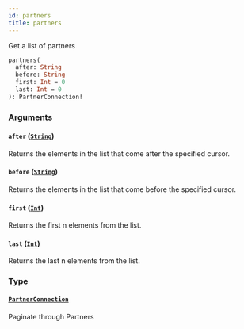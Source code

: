 ```yaml
---
id: partners
title: partners
---
```


Get a list of partners

```graphql
partners(
  after: String
  before: String
  first: Int = 0
  last: Int = 0
): PartnerConnection!

```

### Arguments

#### `after` ([`String`](/developers/shared-apis/adminidentity-api/graphql/reference/scalars/string))

Returns the elements in the list that come after the specified cursor.

#### `before` ([`String`](/developers/shared-apis/adminidentity-api/graphql/reference/scalars/string))

Returns the elements in the list that come before the specified cursor.

#### `first` ([`Int`](/developers/shared-apis/adminidentity-api/graphql/reference/scalars/int))

Returns the first n elements from the list.

#### `last` ([`Int`](/developers/shared-apis/adminidentity-api/graphql/reference/scalars/int))

Returns the last n elements from the list.

### Type

#### [`PartnerConnection`](/developers/shared-apis/adminidentity-api/graphql/reference/objects/partner-connection)

Paginate through Partners
